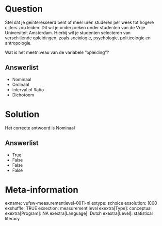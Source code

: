 Question
========
Stel dat je geïnteresseerd bent of meer uren studeren per week tot
hogere cijfers zou leiden. Dit wil je onderzoeken onder studenten van de
Vrije Universiteit Amsterdam. Hierbij wil je studenten selecteren van
verschillende opleidingen, zoals sociologie, psychologie, politicologie
en antropologie.  
  
Wat is het meetniveau van de variabele "opleiding"?

Answerlist
----------
* Nominaal
* Ordinaal
* Interval of Ratio
* Dichotoom

Solution
========

Het correcte antwoord is Nominaal

Answerlist
----------
* True
* False
* False
* False

Meta-information
================
exname: vufsw-measurementlevel-0011-nl
extype: schoice
exsolution: 1000
exshuffle: TRUE
exsection: measurement level
exextra[Type]: conceptual
exextra[Program]: NA
exextra[Language]: Dutch
exextra[Level]: statistical literacy


